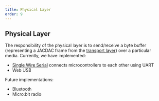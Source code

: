```yaml
---
title: Physical Layer
order: 9
---
```


## Physical Layer

The responsibility of the physical layer is to send/receive a byte buffer (representing a JACDAC frame from the [transport layer](../transport-layer)) over a particular media. Currently, we have implemented:

- [Single Wire Serial](./sws) connects microcontrollers to each other using UART
- Web USB

Future implementations:

- Bluetooth
- Micro:bit radio

